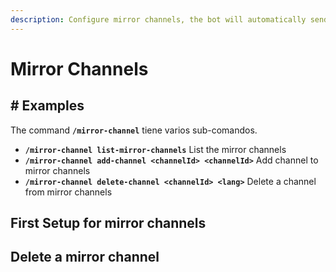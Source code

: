 ```yaml
---
description: Configure mirror channels, the bot will automatically send messages from the origin channel to the configured destination channel.
---
```


# Mirror Channels

## # Examples

The command **`/mirror-channel`** tiene varios sub-comandos.


- **`/mirror-channel list-mirror-channels`** List the mirror channels
- **`/mirror-channel add-channel <channelId> <channelId>`** Add channel to mirror channels
- **`/mirror-channel delete-channel <channelId> <lang>`** Delete a channel from mirror channels

## First Setup for mirror channels

<VideoPlayer src="/auto-translate-docs/videos/mirror-channel-setup.mp4" />

## Delete a mirror channel

<VideoPlayer src="/auto-translate-docs/videos/mirror-channel-delete.mp4" />

